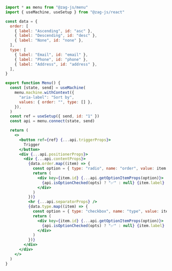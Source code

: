 ```jsx
import * as menu from "@zag-js/menu"
import { useMachine, useSetup } from "@zag-js/react"

const data = {
  order: [
    { label: "Ascending", id: "asc" },
    { label: "Descending", id: "desc" },
    { label: "None", id: "none" },
  ],
  type: [
    { label: "Email", id: "email" },
    { label: "Phone", id: "phone" },
    { label: "Address", id: "address" },
  ],
}

export function Menu() {
  const [state, send] = useMachine(
    menu.machine.withContext({
      "aria-label": "Sort by",
      values: { order: "", type: [] },
    }),
  )
  const ref = useSetup({ send, id: "1" })
  const api = menu.connect(state, send)

  return (
    <>
      <button ref={ref} {...api.triggerProps}>
        Trigger
      </button>
      <div {...api.positionerProps}>
        <div {...api.contentProps}>
          {data.order.map((item) => {
            const option = { type: "radio", name: "order", value: item.id }
            return (
              <div key={item.id} {...api.getOptionItemProps(option)}>
                {api.isOptionChecked(opts) ? "✅" : null} {item.label}
              </div>
            )
          })}
          <hr {...api.separatorProps} />
          {data.type.map((item) => {
            const option = { type: "checkbox", name: "type", value: item.id }
            return (
              <div key={item.id} {...api.getOptionItemProps(option)}>
                {api.isOptionChecked(opts) ? "✅" : null} {item.label}
              </div>
            )
          })}
        </div>
      </div>
    </>
  )
}
```
